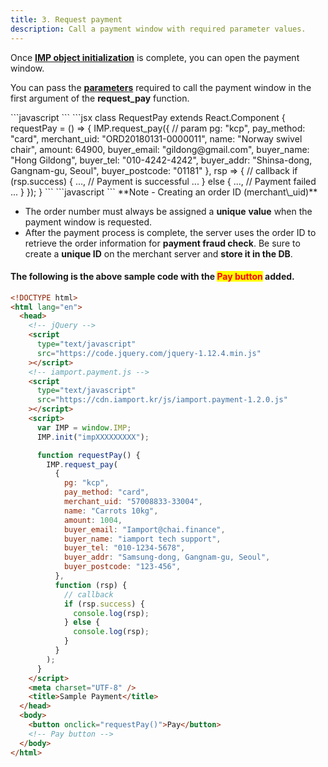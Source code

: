 ```yaml
---
title: 3. Request payment
description: Call a payment window with required parameter values.
---
```



Once [**IMP object initialization**](2.) is complete, you can open the payment window.

You can pass the [**parameters**](../../sdk/javascript-sdk/) required to call the payment window in the first argument of the **request\_pay** function.

<Tabs>
  <Tab title="JavaScript">
    ```javascript
    <script>
        function requestPay() {
          IMP.request_pay({ 
              pg: "kcp",
              pay_method: "card",
              merchant_uid: "ORD20180131-0000011",   // Order ID
              name: "Norway swivel chair",
              amount: 64900,                         // Number
              buyer_email: "gildong@gmail.com",
              buyer_name: "Hong Gildong",
              buyer_tel: "010-4242-4242",
              buyer_addr: "Shinsa-dong, Gangnam-gu, Seoul",
              buyer_postcode: "01181"
          }, function (rsp) { // callback
              if (rsp.success) {
                  ...,
                  // Payment is successful
                  ...
              } else {
                  ...,
                  // Payment failed
                  ...
              }
          });
        }
      </script>
    ```
  </Tab>

  <Tab title="React.js">
    ```jsx
    class RequestPay extends React.Component {
        requestPay = () => {
          IMP.request_pay({ // param
            pg: "kcp",
            pay_method: "card",
            merchant_uid: "ORD20180131-0000011",
            name: "Norway swivel chair",
            amount: 64900,
            buyer_email: "gildong@gmail.com",
            buyer_name: "Hong Gildong",
            buyer_tel: "010-4242-4242",
            buyer_addr: "Shinsa-dong, Gangnam-gu, Seoul",
            buyer_postcode: "01181"
          }, rsp => { // callback
            if (rsp.success) {
              ...,
              // Payment is successful
              ...
            } else {
              ...,
              // Payment failed
              ...
            }
          });
        }
    ```
  </Tab>

  <Tab title="Vue.js">
    ```javascript
    <script>
        export default {
          methods: {
            requestPay: function () {
              IMP.request_pay({ // param
                pg: "kcp",
                pay_method: "card",
                merchant_uid: "ORD20180131-0000011",
                name: "Norway swivel chair",
                amount: 64900,
                buyer_email: "gildong@gmail.com",
                buyer_name: "Hong Gildong",
                buyer_tel: "010-4242-4242",
                buyer_addr: "Shinsa-dong, Gangnam-gu, Seoul",
                buyer_postcode: "01181"
              }, rsp => { // callback
                if (rsp.success) {
                  ...,
                  // Payment is successful
                  ...
                } else {
                  ...,
                  // Payment failed
                  ...
                }
              });
            }
          }
        }
      </script>
    ```
  </Tab>
</Tabs>

<Hint style="info">
  **Note -  Creating an order ID (merchant\_uid)**

  - The order number must always be assigned a **unique** **value** when the payment window is requested.
  - After the payment process is complete, the server uses the order ID to retrieve the order information for **payment fraud check**. Be sure to create a **unique ID** on the merchant server and **store it in the DB**.
</Hint>

#### The following is the above sample code with the <mark style="color:red;">Pay button</mark> added.

```html title="sample.html"
<!DOCTYPE html>
<html lang="en">
  <head>
    <!-- jQuery -->
    <script
      type="text/javascript"
      src="https://code.jquery.com/jquery-1.12.4.min.js"
    ></script>
    <!-- iamport.payment.js -->
    <script
      type="text/javascript"
      src="https://cdn.iamport.kr/js/iamport.payment-1.2.0.js"
    ></script>
    <script>
      var IMP = window.IMP;
      IMP.init("impXXXXXXXXX");

      function requestPay() {
        IMP.request_pay(
          {
            pg: "kcp",
            pay_method: "card",
            merchant_uid: "57008833-33004",
            name: "Carrots 10kg",
            amount: 1004,
            buyer_email: "Iamport@chai.finance",
            buyer_name: "iamport tech support",
            buyer_tel: "010-1234-5678",
            buyer_addr: "Samsung-dong, Gangnam-gu, Seoul",
            buyer_postcode: "123-456",
          },
          function (rsp) {
            // callback
            if (rsp.success) {
              console.log(rsp);
            } else {
              console.log(rsp);
            }
          }
        );
      }
    </script>
    <meta charset="UTF-8" />
    <title>Sample Payment</title>
  </head>
  <body>
    <button onclick="requestPay()">Pay</button>
    <!-- Pay button -->
  </body>
</html>
```

<Youtube videoId="Gq7r5AUoMKs" caption="Creating the Pay button for opening the payment window" />

<Codepen user="chaiport" slug="NWXrGvQ" caption="Sample payment window" />
